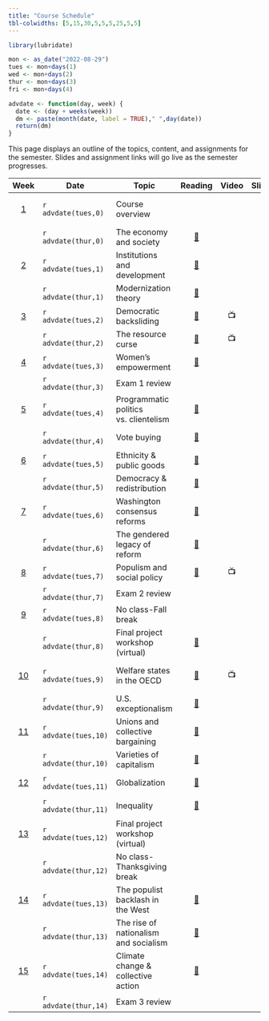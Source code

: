 ```yaml
---
title: "Course Schedule"
tbl-colwidths: [5,15,30,5,5,5,25,5,5]
---
```


```r
library(lubridate)

mon <- as_date("2022-08-29")
tues <- mon+days(1)
wed <- mon+days(2)
thur <- mon+days(3)
fri <- mon+days(4)

advdate <- function(day, week) {
  date <- (day + weeks(week))
  dm <- paste(month(date, label = TRUE)," ",day(date))
  return(dm)  
} 
```

This page displays an outline of the topics, content, and assignments
for the semester. Slides and assignment links will go live as the
semester progresses.

::: column-screen-inset-right
|           Week            | Date                 | Topic                                 |                                                Reading                                                 | Video | Slides | Skill                         |                                                                    Dataquest                                                                     | Assignment |
|:-------------------------:|----------------------|---------------------------------------|:------------------------------------------------------------------------------------------------------:|:-----:|:------:|-------------------------------|:------------------------------------------------------------------------------------------------------------------------------------------------:|:----------:|
|  [1](/weeks/week-1.html)  | `r advdate(tues,0)`  | Course overview                       |                                                                                                        |       |   🖥️   | Explore MS 365 & Dataquest    |                                                                                                                                                  |            |
|                           | `r advdate(thur,0)`  | The economy and society               |          [📖](https://ebookcentral.proquest.com/lib/gwu/reader.action?docID=3117969&ppg=178)           |       |   🖥️   | Understanding data            |                           [📉](https://app.dataquest.io/c/141/m/756/defining-data/1/introduction-to-data-foundations)                            |            |
|  [2](/weeks/week-2.html)  | `r advdate(tues,1)`  | Institutions and development          |          [📖](https://link-springer-com.proxygw.wrlc.org/article/10.1007/s11127-019-00645-z)           |       |   🖥️   | Using data                    |                                   [📉](https://app.dataquest.io/c/141/m/757/how-to-use-data/1/how-to-use-data)                                   |            |
|                           | `r advdate(thur,1)`  | Modernization theory                  |                      [📖](https://doi.org/10.1093/oxfordhb/9780199845156.013.26)                       |       |   🖥️   | Analyzing data                |                         [📉](https://app.dataquest.io/c/141/m/758/the-data-analysis-process/1/the-data-analysis-process)                         |            |
|  [3](/weeks/week-3.html)  | `r advdate(tues,2)`  | Democratic backsliding                |                            [📖](https://doi.org/10.1017/S1537592718003377)                             |  📺   |   🖥️   | Importing data                |                    [📉](https://app.dataquest.io/c/127/m/652/importing-data-into-excel-spreadsheets/1/welcome-to-the-course)                     |            |
|                           | `r advdate(thur,2)`  | The resource curse                    |                   [📖](https://www-jstor-org.proxygw.wrlc.org/stable/j.ctt7s3wz.10)                    |  📺   |   🖥️   | Organizing data               |                                    [📉](https://app.dataquest.io/c/127/m/653/organizing-data/1/introduction)                                     |     🧮     |
|  [4](/weeks/week-4.html)  | `r advdate(tues,3)`  | Women's empowerment                   |               [📖](https://www.econstor.eu/bitstream/10419/216551/1/cesifo1_wp8155.pdf)                |       |   🖥️   | Writing with Zotero           |                                                                                                                                                  |            |
|                           | `r advdate(thur,3)`  | Exam 1 review                         |                                                                                                        |       |   🖥️   |                               |                                                                                                                                                  |     📘     |
|  [5](/weeks/week-5.html)  | `r advdate(tues,4)`  | Programmatic politics vs. clientelism |  [📖](https://blackboard.gwu.edu/bbcswebdav/pid-12158376-dt-content-rid-102784060_2/xid-102784060_2)   |       |   🖥️   | Cleaning data I               |                                 [📉](https://app.dataquest.io/c/127/m/654/cleaning-data---part-i/1/introduction)                                 |            |
|                           | `r advdate(thur,4)`  | Vote buying                           |          [📖](https://ebookcentral.proquest.com/lib/gwu/reader.action?docID=5732981&ppg=112)           |       |   🖥️   | Cleaning data II              |                                 [📉](https://app.dataquest.io/c/127/m/655/cleaning-data-part-ii/1/introduction)                                  |            |
|  [6](/weeks/week-6.html)  | `r advdate(tues,5)`  | Ethnicity & public goods              |                               [📖](http://www.jstor.org/stable/25054263)                               |       |   🖥️   | Bar charts                    |                                 [📉](https://app.dataquest.io/c/127/m/654/cleaning-data---part-i/1/introduction)                                 |            |
|                           | `r advdate(thur,5)`  | Democracy & redistribution            |                    [📖](https://doi-org.proxygw.wrlc.org/10.1017/S1537592717002122)                    |       |   🖥️   | Line charts                   |                          [📉](https://app.dataquest.io/c/131/m/670/line%2C-scatter%2C-and-combo-charts/1/introduction)                           |            |
|  [7](/weeks/week-7.html)  | `r advdate(tues,6)`  | Washington consensus reforms          |      [📖](https://www.brookings.edu/wp-content/uploads/2021/02/Washington-Consensus-Reforms.pdf)       |       |   🖥️   | Scatter plots                 |                          [📉](https://app.dataquest.io/c/131/m/670/line%2C-scatter%2C-and-combo-charts/1/introduction)                           |            |
|                           | `r advdate(thur,6)`  | The gendered legacy of reform         |   [📖](https://eresgw-wrlc-org.proxygw.wrlc.org/x/docs/gelm/teitelbaum_emmanuel/LourdesChapter3.pdf)   |       |   🖥️   | Maps                          |                                                                                                                                                  |     🧮     |
|  [8](/weeks/week-8.html)  | `r advdate(tues,7)`  | Populism and social policy            |           [📖](https://onlinelibrary-wiley-com.proxygw.wrlc.org/doi/full/10.1111/dech.12578)           |  📺   |   🖥️   |                               |                                                                                                                                                  |            |
|                           | `r advdate(thur,7)`  | Exam 2 review                         |                                                                                                        |       |   🖥️   |                               |                                                                                                                                                  |     📘     |
|  [9](/weeks/week-9.html)  | `r advdate(tues,8)`  | No class-Fall break                   |                                                                                                        |       |        |                               |                                                                                                                                                  |            |
|                           | `r advdate(thur,8)`  | Final project workshop (virtual)      |               [📖](https://www.instructionalsolutions.com/blog/how-to-write-white-paper)               |       |        |                               |                                                                                                                                                  |     ✍️     |
| [10](/weeks/week-10.html) | `r advdate(tues,9)`  | Welfare states in the OECD            |   [📖](https://blackboard.gwu.edu/bbcswebdav/pid-11924627-dt-content-rid-98297654_2/xid-98297654_2)    |  📺   |   🖥️   | Getting started with Power BI |               [📉](https://app.dataquest.io/c/120/m/621/get-started-building-with-power-bi/6/building-blocks-of-power-bi-datasets)               |            |
|                           | `r advdate(thur,9)`  | U.S. exceptionalism                   |           [📖](https://www.brookings.edu/wp-content/uploads/2001/06/2001b_bpea_alesina.pdf)            |       |   🖥️   | Loading data                  |                                  [📉](https://app.dataquest.io/c/120/m/622/get-data-in-power-bi/1/introduction)                                  |            |
| [11](/weeks/week-11.html) | `r advdate(tues,10)` | Unions and collective bargaining      |         [📖](https://journals-sagepub-com.proxygw.wrlc.org/doi/full/10.1177/0143831X18780327)          |       |   🖥️   | Visualize data                |                [📉](https://app.dataquest.io/c/123/m/627/create-power-bi-visuals/1/introduction-to-working-with-power-bi-visuals)                |            |
|                           | `r advdate(thur,10)` | Varieties of capitalism               |                       [📖](https://academic.oup.com/book/301/chapter/134893294)                        |       |   🖥️   | Power BI reports I            |                                                                        📉                                                                        |            |
| [12](/weeks/week-12.html) | `r advdate(tues,11)` | Globalization                         |          [📖](https://www.annualreviews.org/doi/full/10.1146/annurev-economics-080315-015041)          |       |   🖥️   | Power BI reports II           | [📉](https://app.dataquest.io/c/123/m/693/create-a-data-driven-story-with-power-bi-reports-ii/1/introduction-to-interactive-data-visualizations) |            |
|                           | `r advdate(thur,11)` | Inequality                            |           [📖](https://www.amazon.com/gp/product/B07P92PDLF/ref=dbs_a_def_rwt_bibl_vppi_i2)            |       |   🖥️   | Power BI dashboards           |                      [📉](https://app.dataquest.io/c/123/m/629/create-dashboards-in-power-bi/1/introduction-to-dashboards)                       |     🧮     |
| [13](/weeks/week-13.html) | `r advdate(tues,12)` | Final project workshop (virtual)      |                                                                                                        |       |        |                               |                                                                                                                                                  |            |
|                           | `r advdate(thur,12)` | No class-Thanksgiving break           |                                                                                                        |       |        |                               |                                                                                                                                                  |     ✍️     |
| [14](/weeks/week-14.html) | `r advdate(tues,13)` | The populist backlash in the West     |                    [📖](https://www-jstor-org.proxygw.wrlc.org/stable/j.ctv2dzzqsn)                    |       |   🖥️   |                               |                                                                                                                                                  |            |
|                           | `r advdate(thur,13)` | The rise of nationalism and socialism |                    [📖](https://www-jstor-org.proxygw.wrlc.org/stable/j.ctv2dzzqsn)                    |       |   🖥️   |                               |                                                                                                                                                  |            |
| [15](/weeks/week-15.html) | `r advdate(tues,14)` | Climate change & collective action    | [📖](https://direct.mit.edu/glep/article/20/4/4/95068/Prisoners-of-the-Wrong-Dilemma-Why-Distributive) |       |   🖥️   |                               |                                                                                                                                                  |            |
|                           | `r advdate(thur,14)` | Exam 3 review                         |                                                                                                        |       |   🖥️   |                               |                                                                                                                                                  |    📘✍️    |
:::
